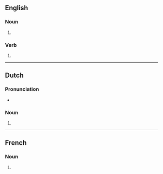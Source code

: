 ==English==

===Noun===
{{head|en|noun form}}

# {{plural of|en|overdose}}

===Verb===
{{head|en|verb form}}

# {{en-third-person singular of|overdose}}

----

==Dutch==

===Pronunciation===
* {{audio|nl|Nl-overdoses.ogg|Audio}}

===Noun===
{{head|nl|noun form}}

# {{nl-noun form of|pl|overdosis}}

----

==French==

===Noun===
{{head|fr|noun form|g=?}}

# {{plural of|fr|overdose}}